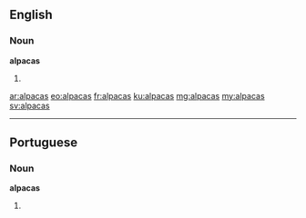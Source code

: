 ==English==

===Noun===
'''alpacas'''

# {{plural of|alpaca}}

[[ar:alpacas]]
[[eo:alpacas]]
[[fr:alpacas]]
[[ku:alpacas]]
[[mg:alpacas]]
[[my:alpacas]]
[[sv:alpacas]]

----
==Portuguese==

===Noun===
'''alpacas''' {{f}}

# {{plural of|alpaca|lang=pt}}
{{rfc-auto}}